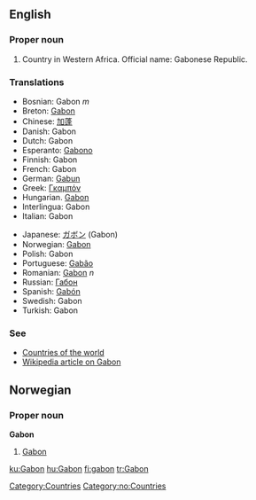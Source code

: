==English==
===Proper noun===
# Country in Western Africa. Official name: Gabonese Republic.
===Translations===
{{top}}
*Bosnian: Gabon ''m''
*Breton: [[Gabon]]
*Chinese: [[加蓬]]
*Danish: Gabon
*Dutch: Gabon
*Esperanto: [[Gabono]]
*Finnish: Gabon
*French: Gabon
*German: [[Gabun]]
*Greek: [[Γκαμπόν]]
*Hungarian. [[Gabon]]
*Interlingua: Gabon
*Italian: Gabon
{{mid}}
*Japanese: [[ガボン]] (Gabon)
*Norwegian: [[#Norwegian|Gabon]]
*Polish: Gabon
*Portuguese: [[Gabão]]
*Romanian: [[Gabon]] ''n''
*Russian: [[Габон]]
*Spanish: [[Gabón]]
*Swedish: Gabon
*Turkish: Gabon
{{bottom}}

===See===
*[[Countries of the world]]
*[[w:Gabon|Wikipedia article on Gabon]]
[[Category:Countries]]

==Norwegian==
===Proper noun===
[[Category:no:Countries]]
'''Gabon'''
#[[#English|Gabon]]

[[ku:Gabon]]
[[hu:Gabon]]
[[fi:gabon]]
[[tr:Gabon]]